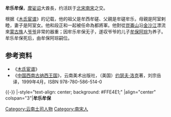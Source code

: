 '''牟乐牟保'''{{BD|？||？||}}，[[摩娑诏|摩娑诏]]大酋長，约活跃于[[北宋|北宋]][[南宋|南宋]]之交。

根据《[[木氏宦谱|木氏宦谱]]》的记载，他的祖父是牟西牟磋、父親是牟磋牟乐，母親是阿室剌睦，妻子是阿室女。他和段正和一起被任命為都將軍。他對從[[崑崙山|崑崙山]]沿[[金沙江|金沙江]]漂流來[[蒙古族|蒙古族]]人[[爷爷_(丽江人)|爷爷]]非常的器重；因牟乐牟保无子，遂収爷爷的儿子[[牟保阿琮|牟保阿琮]]为养子。牟乐牟保死后，由牟保阿琮嗣位。

==参考资料==
*《[[木氏宦谱|木氏宦谱]]》
*《[[中国西南古纳西王国|中国西南古纳西王国]]》，云南美术出版社，（美国）[[约瑟夫·洛克|约瑟夫·洛克]]著，刘宗岳译，1999年4月，ISBN 978-780-586-514-0

{{-}}
{{start box}}
|-style="text-align: center; background: #FFE4E1;"
|align="center" colspan="3"|'''牟乐牟保'''
{{s-before|牟磋牟乐}}
{{s-title|[[木氏土司|摩娑诏君主]]|12世紀左右}}
{{s-after|[[牟保阿琮|牟保阿琮]]}}
{{end box}}

[[Category:云南土司人物|Category:云南土司人物]]
[[Category:南宋人|Category:南宋人]]